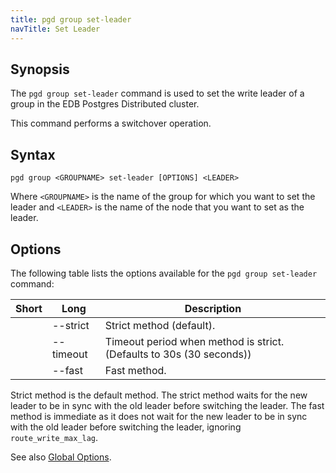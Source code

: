```yaml
---
title: pgd group set-leader
navTitle: Set Leader
---
```


## Synopsis

The `pgd group set-leader` command is used to set the write leader of a group in the EDB Postgres Distributed cluster. 

This command performs a switchover operation.

## Syntax

```
pgd group <GROUPNAME> set-leader [OPTIONS] <LEADER>
```

Where `<GROUPNAME>` is the name of the group for which you want to set the leader and `<LEADER>` is the name of the node that you want to set as the leader.

## Options

The following table lists the options available for the `pgd group set-leader` command:

| Short | Long      | Description                           |
|-------|-----------|---------------------------------------|
|       | --strict  | Strict method (default).              |
|       | --timeout | Timeout period when method is strict. (Defaults to 30s (30 seconds)) |
|       | --fast    | Fast method.                          |

Strict method is the default method. The strict method waits for the new leader to be in sync with the old leader before switching the leader. The fast method is immediate as it does not wait for the new leader to be in sync with the old leader before switching the leader, ignoring `route_write_max_lag`.

See also [Global Options](../index#global-options).
